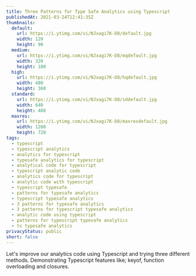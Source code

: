 ```yaml
---
title: Three Patterns for Type Safe Analytics using Typescript
publishedAt: 2021-03-24T12:41:35Z
thumbnails:
  default:
    url: https://i.ytimg.com/vi/NJxagi7K-D8/default.jpg
    width: 120
    height: 90
  medium:
    url: https://i.ytimg.com/vi/NJxagi7K-D8/mqdefault.jpg
    width: 320
    height: 180
  high:
    url: https://i.ytimg.com/vi/NJxagi7K-D8/hqdefault.jpg
    width: 480
    height: 360
  standard:
    url: https://i.ytimg.com/vi/NJxagi7K-D8/sddefault.jpg
    width: 640
    height: 480
  maxres:
    url: https://i.ytimg.com/vi/NJxagi7K-D8/maxresdefault.jpg
    width: 1280
    height: 720
tags:
  - typescript
  - typescript analytics
  - analytics for typescript
  - typesafe analytics for typescript
  - analytical code for typescript
  - typescript analytic code
  - analytics code for typescript
  - analytic code with typescript
  - typescript typesafe
  - patterns for typesafe analytics
  - typescript typesafe analytics
  - 3 patterns for typesafe analytics
  - 3 patterns for typescript typesafe analytics
  - analytic code using typescript
  - patterns for typescript typesafe analytics
  - ts typesafe analytics
privacyStatus: public
short: false
---
```

  
Let's improve our analytics code using Typescript and trying three different methods. Demonstrating Typescript features like; keyof, function overloading and closures.
